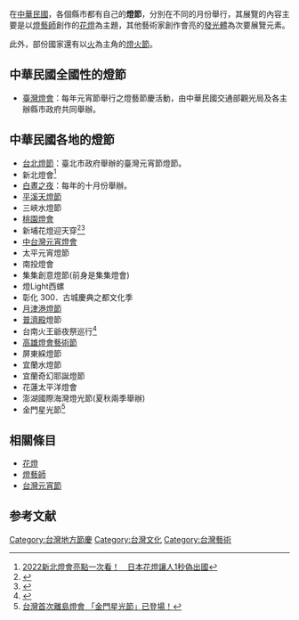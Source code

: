 {{Infobox award
| name        = 燈節
| current_awards = 燈節
| image          = 
| imagesize      = 
| alt = 
| caption     = 
| description = 在中華民國訂期舉辦的[[花燈|花燈]]展覽
| presenter   = 
| date        = 每個縣市舉辦的時間都不同
| location    = [[中華民國|中華民國]]
| country     = {{ROC-TWN}}
| reward      = 
| year        = 
| year2       = 
| website     = 
}}
在[[中華民國|中華民國]]，各個縣市都有自己的'''燈節'''，分別在不同的月份舉行，其展覽的內容主要是以[[燈藝師|燈藝師]]創作的[[花燈|花燈]]為主題，其他藝術家創作會亮的[[發光體|發光體]]為次要展覽元素。

此外，部份國家還有以[[火|火]]為主角的[[燈火節|燈火節]]。

== 中華民國全國性的燈節 ==
*[[臺灣燈會|臺灣燈會]]：每年元宵節舉行之燈藝節慶活動，由中華民國交通部觀光局及各主辦縣市政府共同舉辦。

== 中華民國各地的燈節 ==
*[[台北燈節|台北燈節]]：臺北市政府舉辦的臺灣元宵節燈節。
*新北燈會<ref>[https://news.tvbs.com.tw/amp/life/1702558 2022新北燈會亮點一次看！　日本花燈讓人1秒偽出國]</ref>
*[[白晝之夜|白晝之夜]]：每年的十月份舉辦。
*[[平溪天燈節|平溪天燈節]]
*三峽水燈節
*[[桃園燈會|桃園燈會]]
*新埔花燈迎天穿<ref>{{Cite web |url=https://udn.com/news/amp/story/7322/4314745 |title=桃園燈會、新埔花燈 點燈相輝映 |access-date=2020-02-04 |archive-date=2020-02-04 |archive-url=https://web.archive.org/web/20200204100954/https://udn.com/news/amp/story/7322/4314745 |dead-url=no }}</ref><ref>{{Cite web |url=https://news.ltn.com.tw/amp/news/life/breakingnews/3053350 |title=新埔「會移動的花燈」慶元宵迎天穿 今起至2/15登場 |access-date=2020-02-04 |archive-date=2020-02-04 |archive-url=https://web.archive.org/web/20200204064543/https://news.ltn.com.tw/amp/news/life/breakingnews/3053350 |dead-url=no }}</ref>
*[[中台灣元宵燈會|中台灣元宵燈會]]
*太平元宵燈節
*南投燈會
*集集創意燈節(前身是集集燈會)
*燈Light西螺
*彰化 300．古城慶典之都文化季
*[[月津港燈節|月津港燈節]]
*[[普濟殿|普濟殿]]燈節
*台南火王爺夜祭巡行<ref>{{Cite web |url=https://m.ltn.com.tw/news/life/breakingnews/2922029 |title=火王爺花燈霸氣亮相！關子嶺明晚踩街 送夜祭面具 |access-date=2019-09-21 |archive-date=2020-08-10 |archive-url=https://web.archive.org/web/20200810070406/https://m.ltn.com.tw/news/life/breakingnews/2922029 |dead-url=no }}</ref>
*[[高雄燈會藝術節|高雄燈會藝術節]]
*屏東綵燈節
*宜蘭水燈節
*宜蘭奇幻耶誕燈節
*花蓮太平洋燈會
*澎湖國際海灣燈光節(夏秋兩季舉辦)
*金門星光節<ref>[https://tw.yahoo.com/travel/%E5%8F%B0%E7%81%A3%E9%A6%96%E6%AC%A1%E9%9B%A2%E5%B3%B6%E7%87%88%E6%9C%83-%E9%87%91%E9%96%80%E6%98%9F%E5%85%89%E7%AF%80-%E5%B7%B2%E7%99%BB%E5%A0%B4-012500026.html 台灣首次離島燈會 「金門星光節」已登場！]</ref>

== 相關條目 ==
* [[花燈|花燈]]
* [[燈藝師|燈藝師]]
* [[台灣元宵節|台灣元宵節]]

== 参考文献 ==
{{Reflist}}

[[Category:台灣地方節慶|Category:台灣地方節慶]]
[[Category:台灣文化|Category:台灣文化]]
[[Category:台灣藝術|Category:台灣藝術]]